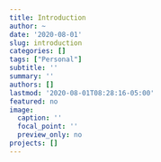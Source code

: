 ```yaml
---
title: Introduction
author: ~
date: '2020-08-01'
slug: introduction
categories: []
tags: ["Personal"]
subtitle: ''
summary: ''
authors: []
lastmod: '2020-08-01T08:28:16-05:00'
featured: no
image:
  caption: ''
  focal_point: ''
  preview_only: no
projects: []
---
```


